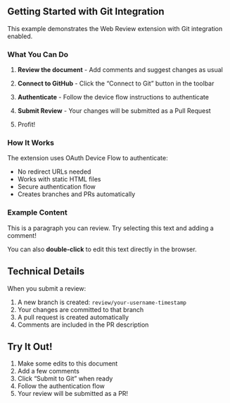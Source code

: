

## Getting Started with Git Integration

This example demonstrates the Web Review extension with Git integration enabled.

### What You Can Do

1. **Review the document** - Add comments and suggest changes as usual

2. **Connect to GitHub** - Click the "Connect to Git" button in the toolbar

3. **Authenticate** - Follow the device flow instructions to authenticate

4. **Submit Review** - Your changes will be submitted as a Pull Request

5. Profit!

### How It Works

The extension uses OAuth Device Flow to authenticate:

- No redirect URLs needed
- Works with static HTML files
- Secure authentication flow
- Creates branches and PRs automatically

### Example Content

This is a paragraph you can review. Try selecting this text and adding a comment!

You can also **double-click** to edit this text directly in the browser.

## Technical Details

When you submit a review:

1. A new branch is created: `review/your-username-timestamp`
2. Your changes are committed to that branch
3. A pull request is created automatically
4. Comments are included in the PR description

## Try It Out!

1. Make some edits to this document
2. Add a few comments
3. Click "Submit to Git" when ready
4. Follow the authentication flow
5. Your review will be submitted as a PR!
